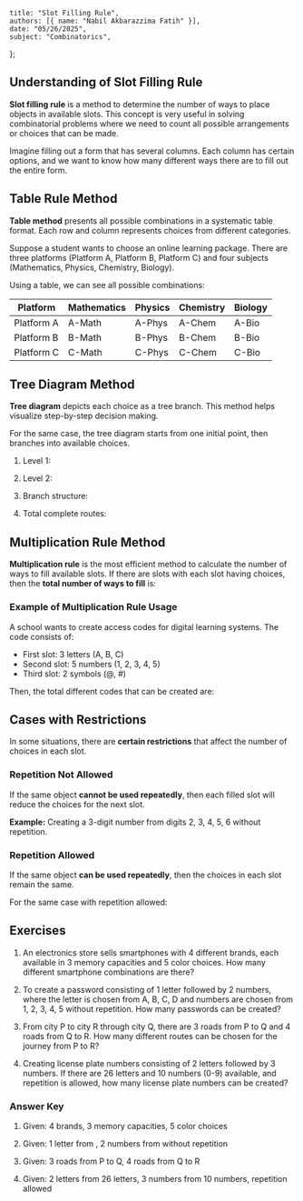     title: "Slot Filling Rule",
    authors: [{ name: "Nabil Akbarazzima Fatih" }],
    date: "05/26/2025",
    subject: "Combinatorics",
};

## Understanding of Slot Filling Rule

**Slot filling rule** is a method to determine the number of ways to place objects in available slots. This concept is very useful in solving combinatorial problems where we need to count all possible arrangements or choices that can be made.

Imagine filling out a form that has several columns. Each column has certain options, and we want to know how many different ways there are to fill out the entire form.

## Table Rule Method

**Table method** presents all possible combinations in a systematic table format. Each row and column represents choices from different categories.

Suppose a student wants to choose an online learning package. There are three platforms (Platform A, Platform B, Platform C) and four subjects (Mathematics, Physics, Chemistry, Biology).

Using a table, we can see all possible combinations:

| Platform | Mathematics | Physics | Chemistry | Biology |
|----------|-------------|---------|-----------|---------|
| Platform A | A-Math | A-Phys | A-Chem | A-Bio |
| Platform B | B-Math | B-Phys | B-Chem | B-Bio |
| Platform C | C-Math | C-Phys | C-Chem | C-Bio |

<div className="flex flex-col gap-4">
<BlockMath math="\text{Total combinations} = 3 \times 4 = 12 \text{ ways}" />
</div>

## Tree Diagram Method

**Tree diagram** depicts each choice as a tree branch. This method helps visualize step-by-step decision making.

For the same case, the tree diagram starts from one initial point, then branches into available choices.

1. Level 1:
   <BlockMath math="1 \text{ initial point} \rightarrow 3 \text{ platform branches}" />

2. Level 2:
   <BlockMath math="3 \text{ platforms} \rightarrow 3 \times 4 = 12 \text{ subject branches}" />

3. Branch structure:
   <BlockMath math="\text{Start} \rightarrow \text{Platform} \rightarrow \text{Subject}" />

4. Total complete routes:
   <BlockMath math="3 \times 4 = 12 \text{ combinations}" />

## Multiplication Rule Method

**Multiplication rule** is the most efficient method to calculate the number of ways to fill available slots. If there are <InlineMath math="n" /> slots with each slot <InlineMath math="i" /> having <InlineMath math="k_i" /> choices, then the **total number of ways to fill** is:

<div className="flex flex-col gap-4">
<BlockMath math="\text{Total ways} = k_1 \times k_2 \times k_3 \times \cdots \times k_n" />
</div>

### Example of Multiplication Rule Usage

A school wants to create access codes for digital learning systems. The code consists of:
- First slot: 3 letters (A, B, C)
- Second slot: 5 numbers (1, 2, 3, 4, 5)  
- Third slot: 2 symbols (@, #)

Then, the total different codes that can be created are:

<div className="flex flex-col gap-4">
<BlockMath math="k_1 = 3 \text{ (letter choices)}" />
<BlockMath math="k_2 = 5 \text{ (number choices)}" />
<BlockMath math="k_3 = 2 \text{ (symbol choices)}" />
<BlockMath math="\text{Total different codes} = 3 \times 5 \times 2 = 30 \text{ codes}" />
</div>

## Cases with Restrictions

In some situations, there are **certain restrictions** that affect the number of choices in each slot.

### Repetition Not Allowed

If the same object **cannot be used repeatedly**, then each filled slot will reduce the choices for the next slot.

**Example:** Creating a 3-digit number from digits 2, 3, 4, 5, 6 without repetition.

<div className="flex flex-col gap-4">
<BlockMath math="\text{First slot} = 5 \text{ choices}" />
<BlockMath math="\text{Second slot} = 4 \text{ choices (1 digit already used)}" />
<BlockMath math="\text{Third slot} = 3 \text{ choices (2 digits already used)}" />
<BlockMath math="\text{Total numbers} = 5 \times 4 \times 3 = 60 \text{ numbers}" />
</div>

### Repetition Allowed

If the same object **can be used repeatedly**, then the choices in each slot remain the same.

For the same case with repetition allowed:

<div className="flex flex-col gap-4">
<BlockMath math="\text{Each slot} = 5 \text{ choices}" />
<BlockMath math="\text{Total numbers} = 5 \times 5 \times 5 = 125 \text{ numbers}" />
</div>

## Exercises

1. An electronics store sells smartphones with 4 different brands, each available in 3 memory capacities and 5 color choices. How many different smartphone combinations are there?

2. To create a password consisting of 1 letter followed by 2 numbers, where the letter is chosen from A, B, C, D and numbers are chosen from 1, 2, 3, 4, 5 without repetition. How many passwords can be created?

3. From city P to city R through city Q, there are 3 roads from P to Q and 4 roads from Q to R. How many different routes can be chosen for the journey from P to R?

4. Creating license plate numbers consisting of 2 letters followed by 3 numbers. If there are 26 letters and 10 numbers (0-9) available, and repetition is allowed, how many license plate numbers can be created?

### Answer Key

1. Given: 4 brands, 3 memory capacities, 5 color choices
   <div className="flex flex-col gap-4">
   <BlockMath math="\text{Total combinations} = 4 \times 3 \times 5 = 60 \text{ smartphone combinations}" />
   </div>

2. Given: 1 letter from <InlineMath math="\{A, B, C, D\}" />, 2 numbers from <InlineMath math="\{1, 2, 3, 4, 5\}" /> without repetition
   <div className="flex flex-col gap-4">
   <BlockMath math="\text{Letter choices} = 4" />
   <BlockMath math="\text{First number choices} = 5" />
   <BlockMath math="\text{Second number choices} = 4 \text{ (without repetition)}" />
   <BlockMath math="\text{Total passwords} = 4 \times 5 \times 4 = 80 \text{ passwords}" />
   </div>

3. Given: 3 roads from P to Q, 4 roads from Q to R
   <div className="flex flex-col gap-4">
   <BlockMath math="\text{Total routes} = 3 \times 4 = 12 \text{ different routes}" />
   </div>

4. Given: 2 letters from 26 letters, 3 numbers from 10 numbers, repetition allowed
   <div className="flex flex-col gap-4">
   <BlockMath math="\text{First letter choices} = 26" />
   <BlockMath math="\text{Second letter choices} = 26" />
   <BlockMath math="\text{Each number choices} = 10" />
   <BlockMath math="\text{Total license plates} = 26 \times 26 \times 10 \times 10 \times 10" />
   <BlockMath math="= 676 \times 1000 = 676000 \text{ license plates}" />
   </div>